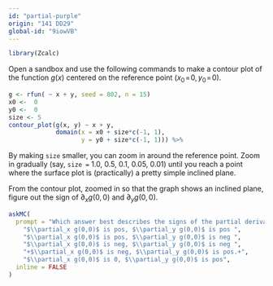 ```yaml
---
id: "partial-purple"
origin: "141 DD29"
global-id: "9iowVB"
---
```


```r
library(Zcalc)
```

Open a sandbox and use the following commands to make a contour plot of the function $g(x)$ centered  on  the reference point $(x_0\!=\!0,\, y_0\!=\!0)$. 

```r
g <- rfun( ~ x + y, seed = 802, n = 15)
x0 <-  0
y0 <-  0
size <- 5
contour_plot(g(x, y) ~ x + y,
             domain(x = x0 + size*c(-1, 1),
                    y = y0 + size*c(-1, 1))) %>%

```


By making `size` smaller, you can zoom in around the reference point. Zoom in gradually (say, `size = ` 1.0,  0.5, 0.1, 0.05, 0.01) until you reach a  point where the surface plot is (practically) a pretty simple inclined  plane.


From the contour plot, zoomed in so that the graph shows an inclined plane, figure out the sign of $\partial_x g(0,0)$ and $\partial_y g(0,0)$.

```r
askMC(
  prompt = "Which answer best describes the signs of the partial derivatives of $g(x,y)$ at the reference point $(x_0=0, y_0=0)$? ",
    "$\\partial_x g(0,0)$ is pos, $\\partial_y g(0,0)$ is pos ",
    "$\\partial_x g(0,0)$ is pos, $\\partial_y g(0,0)$ is neg ",
    "$\\partial_x g(0,0)$ is neg, $\\partial_y g(0,0)$ is neg ",
    "+$\\partial_x g(0,0)$ is neg, $\\partial_y g(0,0)$ is pos.+",
    "$\\partial_x g(0,0)$ is 0, $\\partial_y g(0,0)$ is pos", 
  inline = FALSE
)
```

